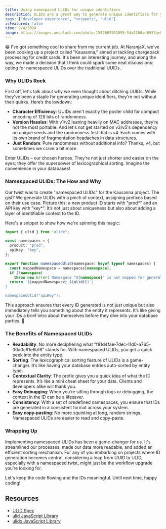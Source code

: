 ```yaml
---
title: Using namespaced ULIDs for unique identifiers
description: ULIDs are a great way to generate unique identifiers for your applications. By namespacing them, you can create unique IDs for different entities in your system.
tags: ["developer-experience", "snippets", "ulid"]
isFeatured: false
time: 9/4/2024
image: https://images.unsplash.com/photo-1592609931095-54a2168ae893?q=80&w=3570&auto=format&fit=crop&ixlib=rb-4.0.3&ixid=M3wxMjA3fDB8MHxwaG90by1wYWdlfHx8fGVufDB8fHx8fA%3D%3D
---
```


😁
I've got something cool to share from my current job. At NaranjaX, we've been cooking up a project called "Kausanna," aimed at tackling chargeback processing for credit cards. It's been an interesting journey, and along the way, we made a decision that I think could spark some neat discussions: opting for namespaced ULIDs over the traditional UUIDs.

### Why ULIDs Rock

First off, let's talk about why we even thought about ditching UUIDs. While they've been a staple for generating unique identifiers, they're not without their quirks. Here’s the lowdown:

- **Character Efficiency**: UUIDs aren't exactly the poster child for compact encoding of 128 bits of randomness.
- **Version Hassles**: With v1/v2 leaning heavily on MAC addresses, they’re not the most portable. And let's not get started on v3/v5's dependency on unique seeds and the randomness fest that is v4. Each comes with its own brand of fragmentation headaches in data structures.
- **Just Random**: Pure randomness without additional info? Thanks, v4, but sometimes we crave a bit more.

Enter ULIDs – our chosen heroes. They’re not just shorter and easier on the eyes; they offer the superpower of lexicographical sorting. Imagine the convenience in your databases!

### Namespaced ULIDs: The How and Why

Our twist was to create "namespaced ULIDs" for the Kausanna project. The gist? We generate ULIDs with a pinch of context, assigning prefixes based on their use case. Picture this: a new product ID starts with "prod*" and an API key with "key*". It’s not just about uniqueness but also about adding a layer of identifiable context to the ID.

Here's a snippet to show how we're spinning this magic:

```typescript
import { ulid } from "ulidx";

const namespaces = {
  product: "prod",
  apiKey: "key",
};

export function namespacedUlid(namespace: keyof typeof namespaces) {
  const mappedNamespace = namespaces[namespace];
  if (!namespace)
    throw new Error(`Namespace "${namespace}" is not mapped for generation.`);
  return `${mappedNamespace}_${ulid()}`;
}

namespacedUlid("apiKey");
```

This approach ensures that every ID generated is not just unique but also immediately tells you something about the entity it represents. It’s like giving your IDs a brief intro about themselves before they dive into your database parties. 🎉

### The Benefits of Namespaced ULIDs

- **Readability**: No more deciphering what "f81d4fae-7dec-11d0-a765-00a0c91e6bf6" stands for. With namespaced ULIDs, you get a quick peek into the entity type.
- **Sorting**: The lexicographical sorting feature of ULIDs is a game-changer. It’s like having your database entries auto-sorted by entity type.
- **Contextual Clarity**: The prefix gives you a quick idea of what the ID represents. It’s like a mini cheat sheet for your data. Clients and developers alike will thank you.
- **Easy Debugging**: When you’re sifting through logs or debugging, the context in the ID can be a lifesaver.
- **Consistency**: With a set of predefined namespaces, you ensure that IDs are generated in a consistent format across your system.
- **Easy copy-pasting**: No more squinting at long, random strings. Namespaced ULIDs are easier to read and copy-paste.

### Wrapping Up

Implementing namespaced ULIDs has been a game-changer for us. It's streamlined our processes, made our data more readable, and added an efficient sorting mechanism. For any of you embarking on projects where ID generation becomes central, considering a leap from UUID to ULID, especially with a namespaced twist, might just be the workflow upgrade you’re looking for.

Let's keep the code flowing and the IDs meaningful. Until next time, happy coding!

## Resources

- [ULID Spec](https://github.com/ulid/spec)
- [ulid JavaScript Library](https://npmjs.com/package/ulid)
- [ulidx JavaScript Library](https://npmjs.com/package/ulidx)

